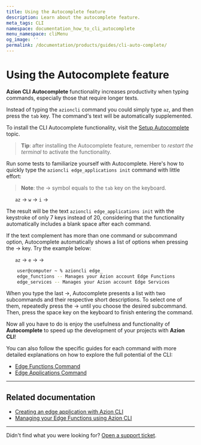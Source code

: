 ```yaml
---
title: Using the Autocomplete feature
description: Learn about the autocomplete feature.
meta_tags: CLI
namespace: documentation_how_to_cli_autocomplete
menu_namespace: cliMenu
og_image: ''
permalink: /documentation/products/guides/cli-auto-complete/
---
```


# Using the Autocomplete feature

**Azion CLI** **Autocomplete** functionality increases productivity when typing commands, especially those that require longer texts.

Instead of typing the `azioncli` command you could simply type `az`, and then press the `tab` key. The command's text will be automatically supplemented.

To install the CLI Autocomplete functionality, visit the [Setup Autocomplete](https://github.com/aziontech/azion-cli/blob/dev/README.md#setup-autocomplete) topic.

> **Tip**: after installing the Autocomplete feature, remember to *restart the terminal* to activate the functionality.

Run some tests to familiarize yourself with Autocomplete. Here's how to quickly type the `azioncli edge_applications init` command with little effort:

> **Note**: the &rarr; symbol equals to the `tab` key on the keyboard.

&nbsp;&nbsp;&nbsp;&nbsp;&nbsp;&nbsp;`az` &rarr; `w` &rarr; `i` &rarr;

The result will be the text `azioncli edge_applications init` with the keystroke of only 7 keys instead of 20, considering that the functionality automatically includes a blank space after each command.

If the text complement has more than one command or subcommand option, Autocomplete automatically shows a list of options when pressing the &rarr; key. Try the example below:

&nbsp;&nbsp;&nbsp;&nbsp;&nbsp;&nbsp;`az` &rarr; `e` &rarr; &rarr;

```bash
    user@computer ~ % azioncli edge_
    edge_functions -- Manages your Azion account Edge Functions
    edge_services -- Manages your Azion account Edge Services
```

When you type the last &rarr;, Autocomplete presents a list with two subcommands and their respective short descriptions. To select one of them, repeatedly press the &rarr; until you choose the desired subcommand. Then, press the space key on the keyboard to finish entering the command.

Now all you have to do is enjoy the usefulness and functionality of **Autocomplete** to speed up the development of your projects with **Azion CLI**!

You can also follow the specific guides for each command with more detailed explanations on how to explore the full potential of the CLI:

- [Edge Functions Command](/en/documentation/products/cli/edge-functions/)
- [Edge Applications Command](/en/documentation/products/cli/edge-applications/})

---

## Related documentation

- [Creating an edge application with Azion CLI](/en/documentation/products/guides/cli-creating-edge-application/)
- [Managing your Edge Functions using Azion CLI](/en/documentation/products/guides/cli-managing-edge-functions/)

---

Didn't find what you were looking for? [Open a support ticket](https://tickets.azion.com/).

